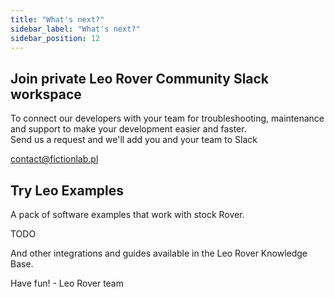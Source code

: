 ```yaml
---
title: "What's next?"
sidebar_label: "What's next?"
sidebar_position: 12
---
```



## Join private Leo Rover Community Slack workspace

To connect our developers with your team for troubleshooting, maintenance and support to make your development easier and faster. \
Send us a request and we'll add you and your team to Slack

[contact@fictionlab.pl](mailto:contact@fictionlab.pl)

## Try Leo Examples

A pack of software examples that work with stock Rover.

TODO

And other integrations and guides available in the Leo Rover Knowledge Base.

Have fun! - Leo Rover team
